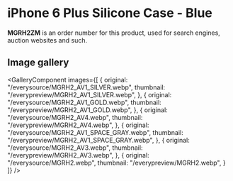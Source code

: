 
# iPhone 6 Plus Silicone Case - Blue

<Callout type='info' emoji='👉🏻'>**MGRH2ZM** is an order number for this product, used for search engines, auction websites and such.</Callout>

## Image gallery

<GalleryComponent
    images={[
      {
        original: "/everysource/MGRH2_AV1_SILVER.webp",
        thumbnail: "/everypreview/MGRH2_AV1_SILVER.webp",
      },
      {
        original: "/everysource/MGRH2_AV1_GOLD.webp",
        thumbnail: "/everypreview/MGRH2_AV1_GOLD.webp",
      },
      {
        original: "/everysource/MGRH2_AV4.webp",
        thumbnail: "/everypreview/MGRH2_AV4.webp",
      },
      {
        original: "/everysource/MGRH2_AV1_SPACE_GRAY.webp",
        thumbnail: "/everypreview/MGRH2_AV1_SPACE_GRAY.webp",
      },
      {
        original: "/everysource/MGRH2_AV3.webp",
        thumbnail: "/everypreview/MGRH2_AV3.webp",
      },
      {
        original: "/everysource/MGRH2.webp",
        thumbnail: "/everypreview/MGRH2.webp",
      }
    ]}
  />
